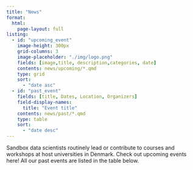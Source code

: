 ```yaml
---
title: "News"
format:
  html:
    page-layout: full
listing:
  - id: "upcoming_event"
    image-height: 300px
    grid-columns: 3
    image-placeholder: "./img/logo.png"
    fields: [image,title, description,categories, date]
    contents: news/upcoming/*.qmd
    type: grid
    sort:
      - "date asc"
  - id: "past_event"
    fields: [title, Dates, Location, Organizers]
    field-display-names:
      title: "Event title"
    contents: news/past/*.qmd
    type: table
    sort:
      - "date desc"  
---
```



Sandbox data scientists routinely lead or contribute to courses and workshops at host universities in Denmark. Check out upcoming events here! All our past events are listed in the table below. 

